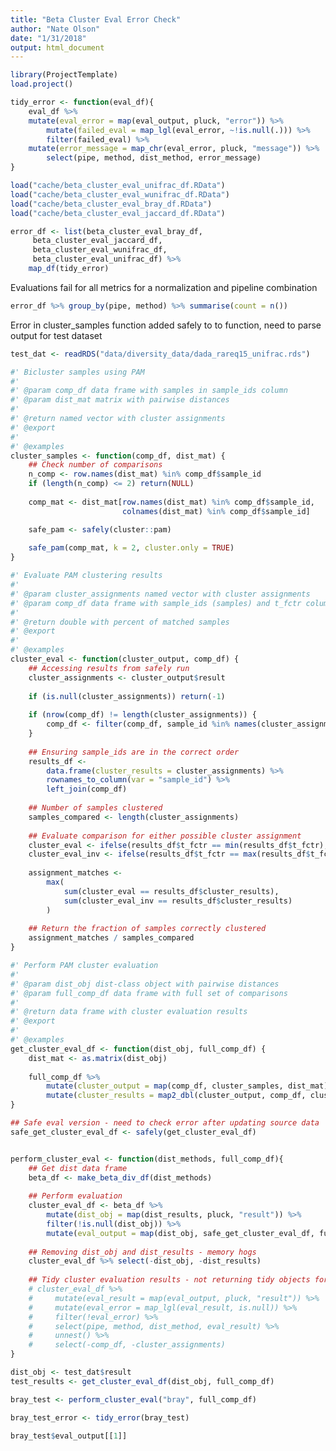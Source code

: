 ```yaml
---
title: "Beta Cluster Eval Error Check"
author: "Nate Olson"
date: "1/31/2018"
output: html_document
---
```


```r
library(ProjectTemplate)
load.project()
```

```r
tidy_error <- function(eval_df){
    eval_df %>% 
    mutate(eval_error = map(eval_output, pluck, "error")) %>%
        mutate(failed_eval = map_lgl(eval_error, ~!is.null(.))) %>%
        filter(failed_eval) %>% 
    mutate(error_message = map_chr(eval_error, pluck, "message")) %>% 
        select(pipe, method, dist_method, error_message)
}

```

```r
load("cache/beta_cluster_eval_unifrac_df.RData")
load("cache/beta_cluster_eval_wunifrac_df.RData")
load("cache/beta_cluster_eval_bray_df.RData")
load("cache/beta_cluster_eval_jaccard_df.RData")
```

```r
error_df <- list(beta_cluster_eval_bray_df, 
     beta_cluster_eval_jaccard_df, 
     beta_cluster_eval_wunifrac_df, 
     beta_cluster_eval_unifrac_df) %>% 
    map_df(tidy_error)
```

Evaluations fail for all metrics for a normalization and pipeline combination
```r
error_df %>% group_by(pipe, method) %>% summarise(count = n())
```

Error in cluster_samples function
added safely to to function, need to parse output for test dataset
```r
test_dat <- readRDS("data/diversity_data/dada_rareq15_unifrac.rds")
```

```r
#' Bicluster samples using PAM
#'
#' @param comp_df data frame with samples in sample_ids column
#' @param dist_mat matrix with pairwise distances
#'
#' @return named vector with cluster assignments
#' @export
#'
#' @examples
cluster_samples <- function(comp_df, dist_mat) {
    ## Check number of comparisons  
    n_comp <- row.names(dist_mat) %in% comp_df$sample_id
    if (length(n_comp) <= 2) return(NULL)
    
    comp_mat <- dist_mat[row.names(dist_mat) %in% comp_df$sample_id,
                         colnames(dist_mat) %in% comp_df$sample_id]

    safe_pam <- safely(cluster::pam)
    
    safe_pam(comp_mat, k = 2, cluster.only = TRUE) 
}

#' Evaluate PAM clustering results
#'
#' @param cluster_assignments named vector with cluster assignments
#' @param comp_df data frame with sample_ids (samples) and t_fctr column (grouping)
#'
#' @return double with percent of matched samples
#' @export
#'
#' @examples
cluster_eval <- function(cluster_output, comp_df) {
    ## Accessing results from safely run
    cluster_assignments <- cluster_output$result
    
    if (is.null(cluster_assignments)) return(-1)
    
    if (nrow(comp_df) != length(cluster_assignments)) {
        comp_df <- filter(comp_df, sample_id %in% names(cluster_assignments))
    }
    
    ## Ensuring sample_ids are in the correct order
    results_df <-
        data.frame(cluster_results = cluster_assignments) %>%
        rownames_to_column(var = "sample_id") %>%
        left_join(comp_df)
    
    ## Number of samples clustered
    samples_compared <- length(cluster_assignments)
    
    ## Evaluate comparison for either possible cluster assignment
    cluster_eval <- ifelse(results_df$t_fctr == min(results_df$t_fctr), 1, 2)
    cluster_eval_inv <- ifelse(results_df$t_fctr == max(results_df$t_fctr), 1, 2)
    
    assignment_matches <-
        max(
            sum(cluster_eval == results_df$cluster_results),
            sum(cluster_eval_inv == results_df$cluster_results)
        )
    
    ## Return the fraction of samples correctly clustered
    assignment_matches / samples_compared
}

#' Perform PAM cluster evaluation
#'
#' @param dist_obj dist-class object with pairwise distances
#' @param full_comp_df data frame with full set of comparisons
#'
#' @return data frame with cluster evaluation results
#' @export
#'
#' @examples
get_cluster_eval_df <- function(dist_obj, full_comp_df) {
    dist_mat <- as.matrix(dist_obj)
    
    full_comp_df %>%
        mutate(cluster_output = map(comp_df, cluster_samples, dist_mat)) %>%
        mutate(cluster_results = map2_dbl(cluster_output, comp_df, cluster_eval))
}

## Safe eval version - need to check error after updating source data
safe_get_cluster_eval_df <- safely(get_cluster_eval_df)


perform_cluster_eval <- function(dist_methods, full_comp_df){  
    ## Get dist data frame  
    beta_df <- make_beta_div_df(dist_methods)
    
    ## Perform evaluation
    cluster_eval_df <- beta_df %>%
        mutate(dist_obj = map(dist_results, pluck, "result")) %>%
        filter(!is.null(dist_obj)) %>%
        mutate(eval_output = map(dist_obj, safe_get_cluster_eval_df, full_comp_df))
    
    ## Removing dist_obj and dist_results - memory hogs
    cluster_eval_df %>% select(-dist_obj, -dist_results)
    
    ## Tidy cluster evaluation results - not returning tidy objects for debugging
    # cluster_eval_df %>%
    #     mutate(eval_result = map(eval_output, pluck, "result")) %>%
    #     mutate(eval_error = map_lgl(eval_result, is.null)) %>%
    #     filter(!eval_error) %>%
    #     select(pipe, method, dist_method, eval_result) %>%
    #     unnest() %>%
    #     select(-comp_df, -cluster_assignments)
}
```

```r
dist_obj <- test_dat$result 
test_results <- get_cluster_eval_df(dist_obj, full_comp_df)
```

```r
bray_test <- perform_cluster_eval("bray", full_comp_df)
```

```r
bray_test_error <- tidy_error(bray_test)
```

```r
bray_test$eval_output[[1]]
```

